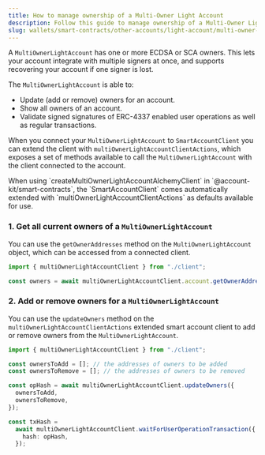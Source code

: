 ```yaml
---
title: How to manage ownership of a Multi-Owner Light Account
description: Follow this guide to manage ownership of a Multi-Owner Light
slug: wallets/smart-contracts/other-accounts/light-account/multi-owner-light-account
---
```


A `MultiOwnerLightAccount` has one or more ECDSA or SCA owners. This lets your account integrate with multiple signers at once, and supports recovering your account if one signer is lost.

The `MultiOwnerLightAccount` is able to:

- Update (add or remove) owners for an account.
- Show all owners of an account.
- Validate signed signatures of ERC-4337 enabled user operations as well as regular transactions.

When you connect your `MultiOwnerLightAccount` to `SmartAccountClient` you can extend the client with `multiOwnerLightAccountClientActions`, which exposes a set of methods available to call the `MultiOwnerLightAccount` with the client connected to the account.

<Note>
  When using `createMultiOwnerLightAccountAlchemyClient` in
  `@account-kit/smart-contracts`, the `SmartAccountClient` comes automatically
  extended with `multiOwnerLightAccountClientActions` as defaults available for
  use.
</Note>

### 1. Get all current owners of a `MultiOwnerLightAccount`

You can use the `getOwnerAddresses` method on the `MultiOwnerLightAccount` object, which can be accessed from a connected client.

<CodeBlocks>

```ts example.ts twoslash
import { multiOwnerLightAccountClient } from "./client";

const owners = await multiOwnerLightAccountClient.account.getOwnerAddresses();
```

<Markdown src="../../../../shared/smart-contracts/multi-owner-light-account-client.mdx" />

</CodeBlocks>

### 2. Add or remove owners for a `MultiOwnerLightAccount`

You can use the `updateOwners` method on the `multiOwnerLightAccountClientActions` extended smart account client to add or remove owners from the `MultiOwnerLightAccount`.

<CodeBlocks>

```ts example.ts twoslash
import { multiOwnerLightAccountClient } from "./client";

const ownersToAdd = []; // the addresses of owners to be added
const ownersToRemove = []; // the addresses of owners to be removed

const opHash = await multiOwnerLightAccountClient.updateOwners({
  ownersToAdd,
  ownersToRemove,
});

const txHash =
  await multiOwnerLightAccountClient.waitForUserOperationTransaction({
    hash: opHash,
  });
```

<Markdown src="../../../../shared/smart-contracts/multi-owner-light-account-client.mdx" />

</CodeBlocks>
